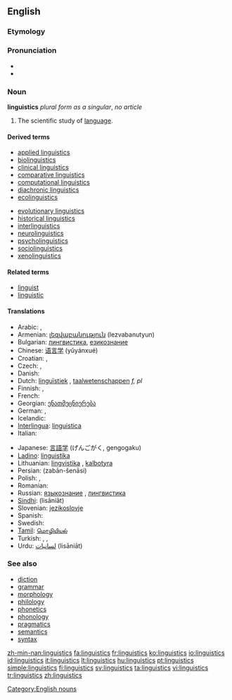 ==English==

===Etymology===
{{suffix|linguist|ics|lang=en}}

===Pronunciation===
* {{IPA|lɪŋˈɡwɪstɪks}}
* {{SAMPA|/lIN"gwIstIks/}}

===Noun===
{{wikipedia}}
'''linguistics''' ''plural form as a singular'', ''no article''

# The scientific study of [[language]].

====Derived terms====
{{top2}}
* [[applied linguistics]]
* [[biolinguistics]]
* [[clinical linguistics]]
* [[comparative linguistics]]
* [[computational linguistics]]
* [[diachronic linguistics]]
* [[ecolinguistics]]
{{mid2}}
* [[evolutionary linguistics]]
* [[historical linguistics]]
* [[interlinguistics]]
* [[neurolinguistics]]
* [[psycholinguistics]]
* [[sociolinguistics]]
* [[xenolinguistics]]
{{bottom}}

====Related terms====
* [[linguist]]
* [[linguistic]]

====Translations====
{{trans-top|scientific study of language}}
* Arabic: {{t-|ar|اللسانيات|sc=Arab}}, {{t-|ar|علم اللغة|sc=Arab}}
* Armenian: [[լեզվաբանություն]] (lezvabanutyun)
* Bulgarian: [[лингвистика]], [[езикознание]]
* Chinese: [[语言学]] (yǔyánxué)
* Croatian: {{t+|hr|lingvistika|f}}, {{t-|hr|jezikoslovlje|n}}
* Czech: {{t-|cs|jazykověda|f}}, {{t-|cs|lingvistika|f}}
* Danish: {{t-|da|lingvistik}}
* Dutch: [[linguïstiek]] {{f}}, [[taalwetenschappen]] ''f, pl''
* Finnish: {{t+|fi|kielitiede}}, {{t+|fi|lingvistiikka}}
* French: {{t+|fr|linguistique|f}}
* Georgian: [[ენათმეცნიერება]]
* German: {{t+|de|Linguistik|f}}, {{t+|de|Sprachwissenschaft|f}}
* Icelandic: {{t-|is|málvísindi|n|p}}
* [[Interlingua]]: [[linguistica]]
* Italian: {{t+|it|linguistica|f}}
{{trans-mid}}
* Japanese: [[言語学]] (げんごがく, gengogaku)
* [[Ladino]]: [[linguistika]] {{f}}
* Lithuanian: [[lingvistika]] {{f}}, [[kalbotyra]] {{f}}
* Persian: {{fa-Arab|[[زبان‌شناسی]]}} (zabān-šenāsi)
* Polish: {{t+|pl|lingwistyka|f}}, {{t+|pl|językoznawstwo|n}}
* Romanian: {{t-|ro|lingvistică|f}}
* Russian: [[языкознание]] {{n}}, [[лингвистика]] {{f}}
* [[Sindhi]]: {{SDchar|[[لسانيات]]}} (lisāniāt)
* Slovenian: [[jezikoslovje]]
* Spanish: {{t+|es|lingüística|f}}
* Swedish: {{t+|sv|lingvistik}}
* [[Tamil]]: [[மொழியியல்]]
* Turkish: {{t+|tr|dil bilimi}}, {{t+|tr|dilbilim}}, {{t-|tr|lisâniyat}}
* Urdu: [[لسانيات]] (lisāniāt)
{{trans-bottom}}

===See also===
* [[diction]]
* [[grammar]]
* [[morphology]]
* [[philology]]
* [[phonetics]]
* [[phonology]]
* [[pragmatics]]
* [[semantics]]
* [[syntax]]

[[Category:English nouns]]
[[Category:Linguistics| ]]

[[zh-min-nan:linguistics]]
[[fa:linguistics]]
[[fr:linguistics]]
[[ko:linguistics]]
[[io:linguistics]]
[[id:linguistics]]
[[it:linguistics]]
[[lt:linguistics]]
[[hu:linguistics]]
[[pt:linguistics]]
[[simple:linguistics]]
[[fi:linguistics]]
[[sv:linguistics]]
[[ta:linguistics]]
[[vi:linguistics]]
[[tr:linguistics]]
[[zh:linguistics]]